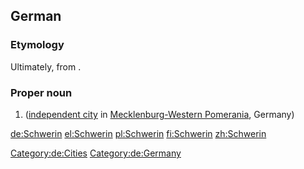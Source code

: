 ==German==
{{wikipedia|lang=de}}

===Etymology===
Ultimately, from {{etyl|pox|de}}.

===Proper noun===
{{de-proper noun|n}}

# {{l|en|Schwerin}} ([[independent city]] in [[Mecklenburg-Western Pomerania]], Germany)

[[Category:de:Cities]]
[[Category:de:Germany]]

[[de:Schwerin]]
[[el:Schwerin]]
[[pl:Schwerin]]
[[fi:Schwerin]]
[[zh:Schwerin]]